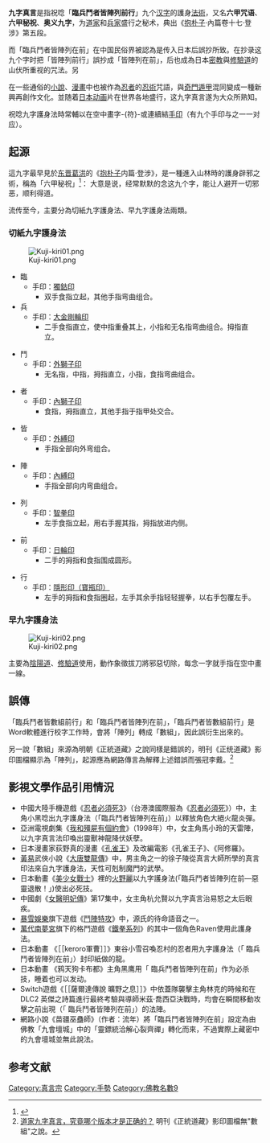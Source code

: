 
'''九字真言'''是指祝唸「'''臨兵鬥者皆陣列前行'''」九个[[汉字|汉字]]的護身[[法術|法術]]，又名'''六甲咒语'''、'''六甲秘祝'''、'''奥义九字'''，为[[道家|道家]]和[[兵家|兵家]]盛行之秘术，典出《[[抱朴子|抱朴子]]·內篇卷十七·登涉》第五段。

而「臨兵鬥者皆陣列在前」在中国民俗界被認為是传入日本后誤抄所致。在抄录这九个字时把「皆陣列前行」誤抄成「皆陣列在前」，后也成為日本[[密教|密教]]與[[修驗道|修驗道]]的山伏所重视的咒法。另

在一些通俗的[[小說|小說]]、[[漫畫|漫畫]]中也被作為[[忍者|忍者]]的[[忍術|忍術]]咒語，與[[奇門遁甲|奇門遁甲]]混同變成一種新興再創作文化。並随着[[日本动画|日本动画]]片在世界各地盛行，这九字真言遂为大众所熟知。

祝唸九字護身法時常輔以在空中畫字-{符}-或連續結[[手印|手印]]（有九个手印与之一一对应）。

==起源==

這九字最早見於[[东晋|东晋]][[葛洪|葛洪]]的《[[抱朴子|抱朴子]]内篇·登涉》，是一種進入山林時的護身辟邪之術，稱為「六甲秘祝」<ref>{{Cite web|title=抱朴子内外篇 (四库全书本)/内篇卷4 - 维基文库，自由的图书馆|url=https://zh.wikisource.org/wiki/%E6%8A%B1%E6%9C%B4%E5%AD%90%E5%86%85%E5%A4%96%E7%AF%87_(%E5%9B%9B%E5%BA%AB%E5%85%A8%E6%9B%B8%E6%9C%AC)/%E5%86%85%E7%AF%87%E5%8D%B74|access-date=2021-10-10|work=zh.wikisource.org|language=zh-Hans|archive-date=2021-10-10|archive-url=https://web.archive.org/web/20211010020223/https://zh.wikisource.org/wiki/%E6%8A%B1%E6%9C%B4%E5%AD%90%E5%86%85%E5%A4%96%E7%AF%87_(%E5%9B%9B%E5%BA%AB%E5%85%A8%E6%9B%B8%E6%9C%AC)/%E5%86%85%E7%AF%87%E5%8D%B74}}</ref>：
{{cquote|入山宜知六甲秘祝。祝曰：「臨兵鬬（鬥）者，皆陣列前行」。凡九字，常當密祝之，無所不辟。要道不煩，此之謂也。}}
大意是说，经常默默的念这九个字，能让人避开一切邪恶，顺利得道。

流传至今，主要分為切紙九字護身法、早九字護身法兩類。

===切紙九字護身法===
[[File:Kuji-kiri01.png|thumb]]

*臨
**手印：[[獨鈷印|獨鈷印]]
***双手食指立起，其他手指弯曲组合。
*兵
**手印：[[大金剛輪印|大金剛輪印]]
***二手食指直立，使中指重叠其上，小指和无名指弯曲组合。拇指直立。

*鬥
**手印：[[外獅子印|外獅子印]]
***无名指，中指，拇指直立，小指，食指弯曲组合。

*者
**手印：[[內獅子印|內獅子印]] 
***食指，拇指直立，其他手指于指甲处交合。

*皆
**手印：[[外縛印|外縛印]]
***手指全部向外弯组合。

*陣
**手印：[[內縛印|內縛印]]
***手指全部向内弯曲组合。

*列
**手印：[[智拳印|智拳印]]
***左手食指立起，用右手握其指，拇指放进内侧。

*前
**手印：[[日輪印|日輪印]]
***二手的拇指和食指围成圆形。

*行
**手印：[[隱形印（寶瓶印）|隱形印（寶瓶印）]]
***左手的拇指和食指圈起，左手其余手指轻轻握拳，以右手包覆左手。

===早九字護身法===
[[File:Kuji-kiri02.png|thumb]]

主要為[[陰陽道|陰陽道]]、[[修驗道|修驗道]]使用，動作象徵拔刀將邪惡切除，每念一字就手指在空中畫一線。

==誤傳==
「臨兵鬥者皆數組前行」和「臨兵鬥者皆陣列在前」，「臨兵鬥者皆數組前行」是Word軟體進行校字工作時，會將「陣列」轉成「數組」，因此誤衍生出來的。

另一說「數組」來源為明朝《正統道藏》之說同樣是錯誤的，明刊《正统道藏》影印圖檔顯示為「陣列」，起源應為網路傳言為解釋上述錯誤而張冠李戴。<ref>[https://www.zhihu.com/question/49581855 道家九字真言，究竟哪个版本才是正确的？] {{Wayback|url=https://www.zhihu.com/question/49581855 |date=20180306083118 }} 明刊《正統道藏》影印圖檔無"數組"之說。</ref>
==影視文學作品引用情況==

* 中國大陸手機遊戲《[[忍者必須死3|忍者必須死3]]》（台港澳國際服為《[[忍者必須死3|忍者必須死]]》）中，主角小黑唸出九字護身法（「臨兵鬥者皆陣列在前」）以釋放角色大絕火龍炎彈。
* 亞洲電視劇集《[[我和殭屍有個約會|我和殭屍有個約會]]》（1998年）中，女主角馬小玲的天雷陣，以九字真言法印喚出靈獸神龍降伏妖孽。
* 日本漫畫家荻野真的漫畫《[[孔雀王|孔雀王]]》及改編電影《孔雀王子》、《阿修羅》。
* [[黃易|黃易]]武俠小說《[[大唐雙龍傳|大唐雙龍傳]]》中，男主角之一的徐子陵從真言大師所學的真言印法來自九字護身法，天性可剋制魔門的武學。
* 日本動畫《[[美少女戰士|美少女戰士]]》裡的[[火野麗|火野麗]]以九字護身法(「臨兵鬥者皆陣列在前—惡靈退散！」)使出必死技。
* 中國劇《[[女醫明妃傳|女醫明妃傳]]》第17集中，女主角杭允賢以九字真言治易怒之太后眼疾。
* [[暴雪娛樂|暴雪娛樂]]旗下遊戲《[[鬥陣特攻|鬥陣特攻]]》中，源氏的待命語音之一。
* [[萬代南夢宮|萬代南夢宮]]旗下的格鬥遊戲《[[鐵拳系列|鐵拳系列]]》的其中一個角色Raven使用此護身法。
* 日本動畫 《［［keroro軍曹］］》東谷小雪召喚忍村的忍者用九字護身法（「 臨兵鬥者皆陣列在前」）封印紙做的龍。
* 日本動畫 《鸦天狗卡布都》主角黑鹰用「 臨兵鬥者皆陣列在前」作为必杀技，睡着也可以发动。
* Switch遊戲《［［薩爾達傳說 曠野之息］］》中依蓋隊襲擊主角林克的時候和在DLC2 英傑之詩篇進行最終考驗與導師米茲·喬西亞決戰時，均會在瞬間移動攻擊之前出現（「 臨兵鬥者皆陣列在前」）的法陣。
* 網路小說《苗疆巫蠱師》（作者：流年）將「臨兵鬥者皆陣列在前」設定為由佛教「九會壇城」中的「靈鏢統洽解心裂齊禪」轉化而來，不過實際上藏密中的九會壇城並無此說法。
==参考文献==
{{reflist}}

{{wikisource|抱朴子/卷17|《抱朴子·登涉》}}

[[Category:真言宗|Category:真言宗]]
[[Category:手勢|Category:手勢]]
[[Category:佛教名數9|Category:佛教名數9]]